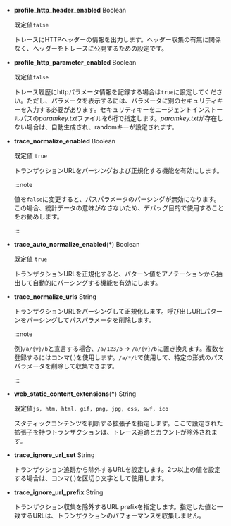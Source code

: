 - **profile_http_header_enabled** <span class='type'>Boolean</span>

  既定値`false`

  トレースにHTTPヘッダーの情報を出力します。ヘッダー収集の有無に関係なく、ヘッダーをトレースに公開するための設定です。 

- **profile_http_parameter_enabled** <span class='type'>Boolean</span><ScrollToLink anchor='profile_http_parameter' />

  既定値`false`

  トレース履歴にhttpパラメータ情報を記録する場合は`true`に設定してください。ただし、パラメータを表示するには、パラメータに別のセキュリティキーを入力する必要があります。セキュリティキーをエージェントインストールパスの*paramkey.txt*ファイルを6桁で指定します。*paramkey.txt*が存在しない場合は、自動生成され、randomキーが設定されます。

- **trace_normalize_enabled** <span class='type'>Boolean</span>

  既定値 `true`

  トランザクションURLをパーシングおよび正規化する機能を有効にします。

  :::note

  値を`false`に変更すると、パスパラメータのパーシングが無効になります。 この場合、統計データの意味がなさないため、デバッグ目的で使用することをお勧めします。

  :::

- **trace_auto_normalize_enabled**(**\***) <span class='type'>Boolean</span>

  既定値 `true`

  トランザクションURLを正規化すると、パターン値をアノテーションから抽出して自動的にパーシングする機能を有効にします。

- **trace_normalize_urls** <span class='type'>String</span>

  トランザクションURLをパーシングして正規化します。呼び出しURLパターンをパーシングしてパスパラメータを削除します。  

  :::note

  例)`/a/{v}/b`と宣言する場合、`/a/123/b` → `/a/{v}/b`に置き換えます。複数を登録するにはコンマ(,)を使用します。`/a/*/b`で使用して、特定の形式のパスパラメータを削除して収集できます。

  :::

- **web_static_content_extensions**(**\***) <span class='type'>String</span>

  既定値`js, htm, html, gif, png, jpg, css, swf, ico`

  スタティックコンテンツを判断する拡張子を指定します。ここで設定された拡張子を持つトランザクションは、トレース追跡とカウントが除外されます。

- **trace_ignore_url_set** <span class='type'>String</span>

  トランザクション追跡から除外するURLを設定します。2つ以上の値を設定する場合は、コンマ(,)を区切り文字として使用します。

- **trace_ignore_url_prefix** <span class='type'>String</span>

  トランザクション収集を除外するURL prefixを指定します。指定した値と一致するURLは、トランザクションのパフォーマンスを収集しません。
